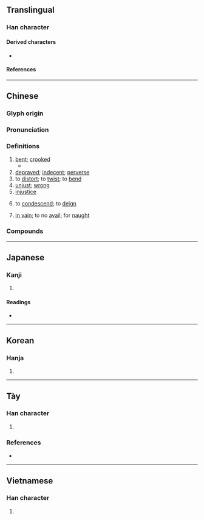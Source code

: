{{character info}}
==Translingual==

===Han character===
{{Han char|rn=75|rad=木|as=04|sn=8|four=41914|canj=DMG|ids=⿰木王}}

====Derived characters====
* {{l|mul|[[𠶖]], [[㳹]], [[𣒳]]}}

====References====
{{Han ref|kx=0514.280|dkj=14530|dj=0902.110|hdz=21163.070|uh=6789}}

----

==Chinese==
{{zh-forms|alt=抂,𣒈}}

===Glyph origin===
{{Han etym}}

===Pronunciation===
{{zh-pron
|m=wǎng
|m-s=
|c=wong2
|c-t=
|g=
|h=pfs=vóng
|j=
|mb=
|md=
|mn=óng
|mn-t=uang2
|w=
|x=
|mc=y
|oc=y
|ma=
|cat=a,v,adv,n
}}

===Definitions===
{{zh-hanzi}}

# [[bent]]; [[crooked]]
#* {{zh-x|若 以-情 事-上 而 求 遷 者，則 如 引 諸 絕-繩 而 求 乘 枉-木 也，愈 不-冀 矣。|To strive for promotion by serving superiors with sincerity is like wishing to climb a '''crooked''' tree by holding on to a broken rope - it is even more hopeless|ref=Shangjunshu-D}}
# [[depraved]]; [[indecent]]; [[perverse]]
# to [[distort]]; to [[twist]]; to [[bend]]
# [[unjust]]; [[wrong]]
# [[injustice]]
# {{lb|zh|literary}} to [[condescend]]; to [[deign]]
# [[in vain]]; to no [[avail]]; for [[naught]]

===Compounds===
{{zh-der|勿枉勿縱|冤枉路|壓枉造舌|不枉此生|受賕枉法|不枉|冤枉|冤枉氣|徇情枉法|屈枉|小枉大直|奇冤極枉|夭枉|冤枉錢|吃冤枉|枉屈|枉法|枉死城|枉尺直尋|枉口拔舌|枉駕|枉費|枉己正人|枉斷|枉費心計|枉死|昭冤申枉|枉死羅城|枉突徙薪|枉然|枉費時日|矯枉過正|毋枉毋縱|枉橈|枉顧|枉用心機|枉費心機|枉費脣舌|枉費日月|枉費心力|枉道事人|枉道|枉擔虛名|矯枉過直|縱曲枉直|貪贓枉法|銜恨蒙枉|舉直措枉|誣枉|舞文枉法}}

----

==Japanese==

===Kanji===
{{ja-kanji|grade=|rs=木04}}

# {{rfdef|ja|sort=木04}}

====Readings====
* {{ja-readings
|goon=おう
|kanon=おう
|kun=ま-がる, ま-げる, ま-げて, むだ-に}}

----

==Korean==

===Hanja===
{{ko-hanja|hangeul=왕|eumhun=|rv=wang|mr=wang|y=wang}}

# {{rfdef|ko|sort=木04}}

----

==Tày==

===Han character===
{{head|tyz|Han character}}

# {{tyz-Nom form of|vường}}

===References===
* {{r:tyz:tdcnt}}

----

==Vietnamese==

===Han character===
{{vi-readings|rs=木04|reading=uổng}}

# {{rfdef|vi|sort=木04}}